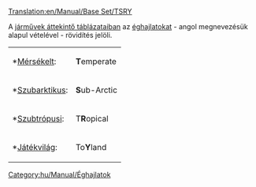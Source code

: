 [[Translation:en/Manual/Base Set/TSRY]]

A [[hu/Manual/Base Set/Járművek összehasonlító listái|járművek áttekintő táblázataiban]] az [[hu/Manual/Éghajlatok|éghajlatokat]] - angol megnevezésük alapul vételével - rövidítés jelöli.
{|  style="width: 20%; height: 100px" align="center"
| *[[hu/Manual/Éghajlatok#mersekelt|Mérsékelt]]:
|'''T'''emperate
|- 
| *[[hu/Manual/Éghajlatok#szubarktikus|Szubarktikus]]:
|'''S'''ub-Arctic
|- 
| *[[hu/Manual/Éghajlatok#szubtropusi|Szubtrópusi]]:
|T'''R'''opical
|- 
| *[[hu/Manual/Éghajlatok#jatekvilag|Játékvilág]]:
|To'''Y'''land
|}
[[Category:hu/Manual/Éghajlatok]]
